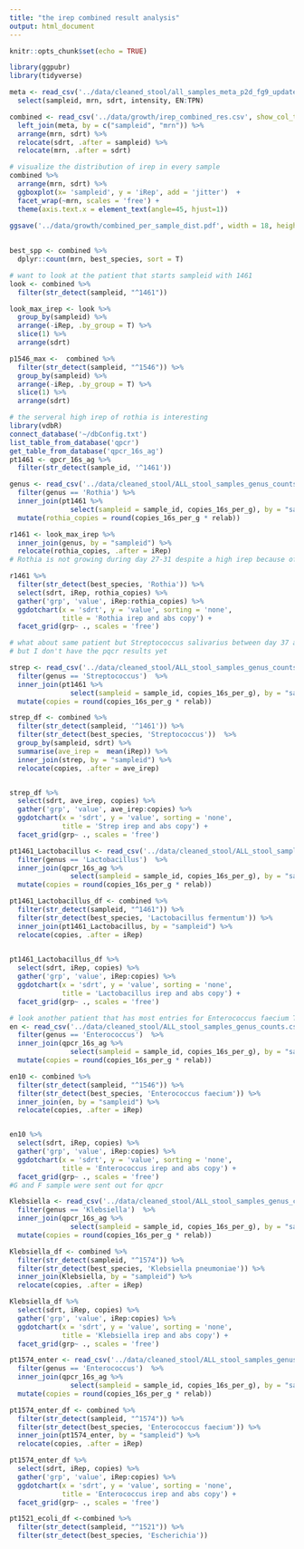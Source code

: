 ```yaml
---
title: "the irep combined result analysis"
output: html_document
---
```


```r
knitr::opts_chunk$set(echo = TRUE)
```

```r
library(ggpubr)
library(tidyverse)
```

```r
meta <- read_csv('../data/cleaned_stool/all_samples_meta_p2d_fg9_updated.csv') %>% 
  select(sampleid, mrn, sdrt, intensity, EN:TPN)

combined <- read_csv('../data/growth/irep_combined_res.csv', show_col_types = FALSE) %>% 
  left_join(meta, by = c("sampleid", "mrn")) %>% 
  arrange(mrn, sdrt) %>% 
  relocate(sdrt, .after = sampleid) %>% 
  relocate(mrn, .after = sdrt)
```

```r
# visualize the distribution of irep in every sample 
combined %>% 
  arrange(mrn, sdrt) %>% 
  ggboxplot(x= 'sampleid', y = 'iRep', add = 'jitter')  +
  facet_wrap(~mrn, scales = 'free') +
  theme(axis.text.x = element_text(angle=45, hjust=1))
    
ggsave('../data/growth/combined_per_sample_dist.pdf', width = 18, height = 10)

  
best_spp <- combined %>% 
  dplyr::count(mrn, best_species, sort = T)
```

```r
# want to look at the patient that starts sampleid with 1461
look <- combined %>% 
  filter(str_detect(sampleid, "^1461"))

look_max_irep <- look %>% 
  group_by(sampleid) %>% 
  arrange(-iRep, .by_group = T) %>% 
  slice(1) %>% 
  arrange(sdrt)

p1546_max <-  combined %>% 
  filter(str_detect(sampleid, "^1546")) %>% 
  group_by(sampleid) %>% 
  arrange(-iRep, .by_group = T) %>% 
  slice(1) %>% 
  arrange(sdrt)
```

```r
# the serveral high irep of rothia is interesting
library(vdbR)
connect_database('~/dbConfig.txt')
list_table_from_database('qpcr')
get_table_from_database('qpcr_16s_ag')
pt1461 <- qpcr_16s_ag %>% 
  filter(str_detect(sample_id, '^1461')) 

genus <- read_csv('../data/cleaned_stool/ALL_stool_samples_genus_counts.csv') %>% 
  filter(genus == 'Rothia') %>% 
  inner_join(pt1461 %>% 
               select(sampleid = sample_id, copies_16s_per_g), by = "sampleid") %>% 
  mutate(rothia_copies = round(copies_16s_per_g * relab))

r1461 <- look_max_irep %>% 
  inner_join(genus, by = "sampleid") %>% 
  relocate(rothia_copies, .after = iRep)
# Rothia is not growing during day 27-31 despite a high irep because of vancomycin

r1461 %>% 
  filter(str_detect(best_species, 'Rothia')) %>% 
  select(sdrt, iRep, rothia_copies) %>% 
  gather('grp', 'value', iRep:rothia_copies) %>% 
  ggdotchart(x = 'sdrt', y = 'value', sorting = 'none',
             title = 'Rothia irep and abs copy') +
  facet_grid(grp~ ., scales = 'free')
```

```r
# what about same patient but Streptococcus salivarius between day 37 and 41
# but I don't have the pqcr results yet

strep <- read_csv('../data/cleaned_stool/ALL_stool_samples_genus_counts.csv') %>% 
  filter(genus == 'Streptococcus')  %>% 
  inner_join(pt1461 %>% 
               select(sampleid = sample_id, copies_16s_per_g), by = "sampleid") %>% 
  mutate(copies = round(copies_16s_per_g * relab))

strep_df <- combined %>% 
  filter(str_detect(sampleid, '^1461')) %>% 
  filter(str_detect(best_species, 'Streptococcus'))  %>%   
  group_by(sampleid, sdrt) %>% 
  summarise(ave_irep =  mean(iRep)) %>% 
  inner_join(strep, by = "sampleid") %>% 
  relocate(copies, .after = ave_irep)


strep_df %>% 
  select(sdrt, ave_irep, copies) %>% 
  gather('grp', 'value', ave_irep:copies) %>% 
  ggdotchart(x = 'sdrt', y = 'value', sorting = 'none',
             title = 'Strep irep and abs copy') +
  facet_grid(grp~ ., scales = 'free')
```


```r
pt1461_Lactobacillus <- read_csv('../data/cleaned_stool/ALL_stool_samples_genus_counts.csv') %>% 
  filter(genus == 'Lactobacillus')  %>% 
  inner_join(qpcr_16s_ag %>% 
               select(sampleid = sample_id, copies_16s_per_g), by = "sampleid") %>% 
  mutate(copies = round(copies_16s_per_g * relab))

pt1461_Lactobacillus_df <- combined %>% 
  filter(str_detect(sampleid, "^1461")) %>% 
  filter(str_detect(best_species, 'Lactobacillus fermentum')) %>% 
  inner_join(pt1461_Lactobacillus, by = "sampleid") %>% 
  relocate(copies, .after = iRep)
 

pt1461_Lactobacillus_df %>% 
  select(sdrt, iRep, copies) %>% 
  gather('grp', 'value', iRep:copies) %>% 
  ggdotchart(x = 'sdrt', y = 'value', sorting = 'none',
             title = 'Lactobacillus irep and abs copy') +
  facet_grid(grp~ ., scales = 'free') 
```

```r
# look another patient that has most entries for Enterococcus faecium T110
en <- read_csv('../data/cleaned_stool/ALL_stool_samples_genus_counts.csv') %>% 
  filter(genus == 'Enterococcus')  %>% 
  inner_join(qpcr_16s_ag %>% 
               select(sampleid = sample_id, copies_16s_per_g), by = "sampleid") %>% 
  mutate(copies = round(copies_16s_per_g * relab))

en10 <- combined %>% 
  filter(str_detect(sampleid, "^1546")) %>% 
  filter(str_detect(best_species, 'Enterococcus faecium')) %>% 
  inner_join(en, by = "sampleid") %>% 
  relocate(copies, .after = iRep)


en10 %>% 
  select(sdrt, iRep, copies) %>% 
  gather('grp', 'value', iRep:copies) %>% 
  ggdotchart(x = 'sdrt', y = 'value', sorting = 'none',
             title = 'Enterococcus irep and abs copy') +
  facet_grid(grp~ ., scales = 'free')   
#G and F sample were sent out for qpcr
```

```r
Klebsiella <- read_csv('../data/cleaned_stool/ALL_stool_samples_genus_counts.csv') %>% 
  filter(genus == 'Klebsiella')  %>% 
  inner_join(qpcr_16s_ag %>% 
               select(sampleid = sample_id, copies_16s_per_g), by = "sampleid") %>% 
  mutate(copies = round(copies_16s_per_g * relab))

Klebsiella_df <- combined %>% 
  filter(str_detect(sampleid, "^1574")) %>% 
  filter(str_detect(best_species, 'Klebsiella pneumoniae')) %>% 
  inner_join(Klebsiella, by = "sampleid") %>% 
  relocate(copies, .after = iRep)

Klebsiella_df %>% 
  select(sdrt, iRep, copies) %>% 
  gather('grp', 'value', iRep:copies) %>% 
  ggdotchart(x = 'sdrt', y = 'value', sorting = 'none',
             title = 'Klebsiella irep and abs copy') +
  facet_grid(grp~ ., scales = 'free') 
```

```r
pt1574_enter <- read_csv('../data/cleaned_stool/ALL_stool_samples_genus_counts.csv') %>% 
  filter(genus == 'Enterococcus')  %>% 
  inner_join(qpcr_16s_ag %>% 
               select(sampleid = sample_id, copies_16s_per_g), by = "sampleid") %>% 
  mutate(copies = round(copies_16s_per_g * relab))

pt1574_enter_df <- combined %>% 
  filter(str_detect(sampleid, "^1574")) %>% 
  filter(str_detect(best_species, 'Enterococcus faecium')) %>% 
  inner_join(pt1574_enter, by = "sampleid") %>% 
  relocate(copies, .after = iRep)

pt1574_enter_df %>% 
  select(sdrt, iRep, copies) %>% 
  gather('grp', 'value', iRep:copies) %>% 
  ggdotchart(x = 'sdrt', y = 'value', sorting = 'none',
             title = 'Enterococcus irep and abs copy') +
  facet_grid(grp~ ., scales = 'free') 
```
```r
pt1521_ecoli_df <-combined %>% 
  filter(str_detect(sampleid, "^1521")) %>% 
  filter(str_detect(best_species, 'Escherichia'))
```

